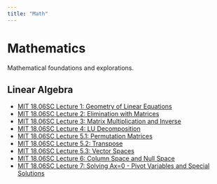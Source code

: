 ```yaml
---
title: "Math"
---
```


# Mathematics

Mathematical foundations and explorations.

## Linear Algebra
- [MIT 18.06SC Lecture 1: Geometry of Linear Equations](mit1806-lecture1-geometry.ipynb)
- [MIT 18.06SC Lecture 2: Elimination with Matrices](mit1806-lecture2-elimination.qmd)
- [MIT 18.06SC Lecture 3: Matrix Multiplication and Inverse](mit1806-lecture3-multiplication.qmd)
- [MIT 18.06SC Lecture 4: LU Decomposition](mit1806-lecture4-lu-decomposition.ipynb)
- [MIT 18.06SC Lecture 5.1: Permutation Matrices](mit1806-lecture5-permutations.qmd)
- [MIT 18.06SC Lecture 5.2: Transpose](mit1806-lecture5-2-transpose.qmd)
- [MIT 18.06SC Lecture 5.3: Vector Spaces](mit1806-lecture5-3-spaces.qmd)
- [MIT 18.06SC Lecture 6: Column Space and Null Space](mit1806-lecture6-column-null-space.qmd)
- [MIT 18.06SC Lecture 7: Solving Ax=0 - Pivot Variables and Special Solutions](mit1806-lecture7-solving-ax-0.qmd)